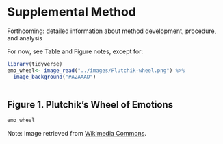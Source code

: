 # Supplemental Method {#supmeth}

Forthcoming: detailed information about method development, procedure, and analysis

For now, see Table and Figure notes, except for:

```r
library(tidyverse)
emo_wheel<- image_read("../images/Plutchik-wheel.png") %>%
  image_background("#A2AAAD")
  
```
## Figure 1. Plutchik's Wheel of Emotions {#f1}

```r
emo_wheel
```

Note: Image retrieved from [Wikimedia Commons](https://commons.wikimedia.org/wiki/File:Plutchik-wheel.svg){target="_blank"}.

<br>
